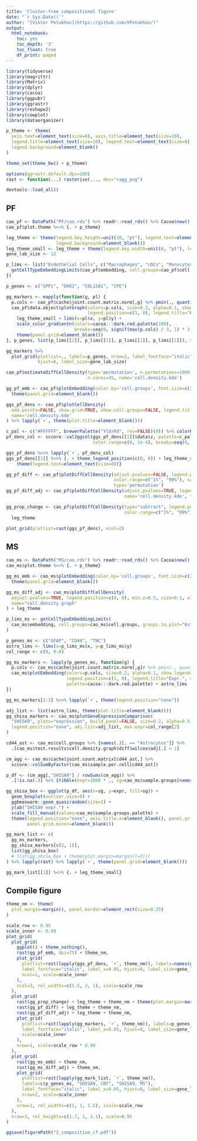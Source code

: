 ```yaml
---
title: 'Cluster-free compositional figure'
date: "`r Sys.Date()`"
author: "[Viktor Petukhov](https://github.com/VPetukhov/)"
output:
  html_notebook:
    toc: yes
    toc_depth: '3'
    toc_float: true
    df_print: paged
---
```


```r
library(tidyverse)
library(magrittr)
library(Matrix)
library(dplyr)
library(cacoa)
library(ggpubr)
library(ggrastr)
library(reshape2)
library(cowplot)
library(dataorganizer)

p_theme <- theme(
  axis.text=element_text(size=8), axis.title=element_text(size=10),
  legend.title=element_text(size=10), legend.text=element_text(size=8), legend.key.width=unit(12, "pt"),
  legend.background=element_blank()
)

theme_set(theme_bw() + p_theme)

options(ggrastr.default.dpi=100)
rast <- function(...) rasterise(..., dev="ragg_png")

devtools::load_all()
```

## PF

```r
cao_pf <- DataPath("PF/cao.rds") %>% readr::read_rds() %>% Cacoa$new()
cao_pf$plot.theme %<>% {. + p_theme}
```

```r
leg_theme <- theme(legend.key.height=unit(10, "pt"), legend.text=element_text(size=9), 
                   legend.background=element_blank())
leg_theme_small <- leg_theme + theme(legend.key.width=unit(6, "pt"), legend.key.height=unit(6, "pt"))
gene_lab_size <- 12

p_lims <- list("Endothelial Cells", c("Macrophages", "cDCs", "Monocytes")) %>% lapply(function(ct) {
  getCellTypeEmbeddingLimits(cao_pf$embedding, cell.groups=cao_pf$cell.groups, groups.to.plot=ct, quant=0.004)
})

p_genes <- c("SPP1", "DKK2", "COL15A1", "CPE")

gg_markers <- mapply(function(g, pl) {
  p.cols <- cao_pf$cache$joint.count.matrix.norm[,g] %>% pmin(., quantile(., 0.995))
  cao_pf$data.object$plotGraph(colors=p.cols, size=0.2, alpha=0.1, show.legend=TRUE, 
                               legend.position=c(1, 0), legend.title="Expr.") +
    leg_theme_small + lims(x=pl$x, y=pl$y) +
    scale_color_gradientn(colors=cacoa:::dark.red.palette(100), 
                          breaks=seq(0, signif(max(p.cols) / 3, 1) * 3, length.out=4)) +
    theme(panel.grid=element_blank())
}, p_genes, list(p_lims[[2]], p_lims[[1]], p_lims[[1]], p_lims[[1]]), SIMPLIFY=FALSE)

gg_markers %>%
  plot_grid(plotlist=., labels=p_genes, nrow=2, label_fontface="italic", label_x=0.05,
            hjust=0, label_size=gene_lab_size)
```

```r
cao_pf$estimateDiffCellDensity(type='permutation', n.permutations=1000, verbose=FALSE, 
                               n.cores=45, name='cell.density.kde')
```

```r
gg_pf_emb <- cao_pf$plotEmbedding(color.by='cell.groups', font.size=c(2, 3.5), size=0.25, alpha=0.1) +
  theme(panel.grid=element_blank())

ggs_pf_dens <- cao_pf$plotCellDensity(
  add.points=FALSE, show.grid=TRUE, show.cell.groups=FALSE, legend.title="Density",
  name='cell.density.kde'
) %>% lapply(`+`, theme(plot.title=element_blank()))

c_pal <- c("#FFFFFF", brewerPalette("YlOrRd", rev=FALSE)(9)) %>% colorRampPalette()
pf_dens_col <- sccore::val2ggcol(ggs_pf_dens[[1]]$data$z, palette=c_pal, return.fill=TRUE, 
                                 color.range=c(0, 1e-4), breaks=seq(0, 1.2e-4, length.out=4))

ggs_pf_dens %<>% lapply(`+`, pf_dens_col)
ggs_pf_dens[[1]] %<>% {. + theme_legend_position(c(0, 0)) + leg_theme_small + 
    theme(legend.text=element_text(size=8))}

gg_pf_diff <- cao_pf$plotDiffCellDensity(adjust.pvalues=FALSE, legend.position=c(0, 1), 
                                         color.range=c("1%", "99%"), name='cell.density.kde',
                                         type='permutation')
gg_pf_diff_adj <- cao_pf$plotDiffCellDensity(adjust.pvalues=TRUE, legend.position=c(0, 1), min.z=0.5,
                                             name='cell.density.kde', type='permutation')

gg_prop_change <- cao_pf$plotDiffCellDensity(type="subtract", legend.position=c(0, 1), 
                                             color.range=c("1%", "99%"), name='cell.density.kde') +
  leg_theme

plot_grid(plotlist=rast(ggs_pf_dens), ncol=2)
```

## MS

```r
cao_ms <- DataPath("MS/cao.rds") %>% readr::read_rds() %>% Cacoa$new()
cao_ms$plot.theme %<>% {. + p_theme}
```

```r
gg_ms_emb <- cao_ms$plotEmbedding(color.by='cell.groups', font.size=c(2.5, 4.5), size=0.25, alpha=0.1) +
  theme(panel.grid=element_blank())

gg_ms_diff_adj <- cao_ms$plotDiffCellDensity(
  adjust.pvalues=TRUE, legend.position=c(0, 0), min.z=0.5, size=0.1, alpha=0.1,
  name="cell.density.graph"
) + leg_theme
```

```r
p_lims_ms <- getCellTypeEmbeddingLimits(
  cao_ms$embedding, cell.groups=cao_ms$cell.groups, groups.to.plot="Astrocytes", quant=0.01
)

p_genes_ms <- c("GFAP", "CD44", "TNC")
astro_lims <- lims(x=p_lims_ms$x, y=p_lims_ms$y)
col_range <- c(0, 0.8)

gg_ms_markers <- lapply(p_genes_ms, function(g) {
  p.cols <- cao_ms$cache$joint.count.matrix.norm[,g]# %>% pmin(., quantile(., 0.995))
  cao_ms$plotEmbedding(colors=p.cols, size=0.2, alpha=0.1, show.legend=TRUE, 
                       legend.position=c(1, 0), legend.title="Expr.", color.range=col_range,
                       palette=cacoa:::dark.red.palette) + astro_lims
})

gg_ms_markers[2:3] %<>% lapply(`+`, theme(legend.position="none"))

adj_list <- list(astro_lims, theme(plot.title=element_blank()))
gg_shisa_markers <- cao_ms$plotGeneExpressionComparison(
  "SHISA9", plots="expression", build.panel=FALSE, size=0.2, alpha=0.5, 
  legend.position="none", adj.list=adj_list, max.expr=col_range[2]
)

cd44_ast <- cao_ms$cell.groups %>% {names(.)[. == "Astrocytes"]} %>% 
  .[cao_ms$test.results$cell.density.graph$diff$wilcox$adj[.] > 1]

cm_agg <- cao_ms$cache$joint.count.matrix[cd44_ast,] %>% 
  sccore::colSumByFactor(cao_ms$sample.per.cell[cd44_ast])

p_df <- (cm_agg[,"SHISA9"] / rowSums(cm_agg)) %>% 
  .[!is.na(.)] %>% {tibble(expr=1000 * ., sg=cao_ms$sample.groups[names(.)], type=names(.))}

gg_shisa_box <- ggplot(p_df, aes(x=sg, y=expr, fill=sg)) +
  geom_boxplot(outlier.size=0) +
  ggbeeswarm::geom_quasirandom(size=1) +
  ylab("SHISA9 expr.") +
  scale_fill_manual(values=cao_ms$sample.groups.palette) +
  theme(legend.position="none", axis.title.x=element_blank(), panel.grid.major.x=element_blank(),
        panel.grid.minor=element_blank())

gg_mark_list <- c(
  gg_ms_markers, 
  gg_shisa_markers[c(2, 1)], 
  list(gg_shisa_box)
  # list(gg_shisa_box + theme(plot.margin=margin(l=3)))
) %>% lapply(rast) %>% lapply(`+`, theme(panel.grid=element_blank()))

gg_mark_list[[1]] %<>% {. + leg_theme_small}
```

## Compile figure

```r
theme_nm <- theme(
  plot.margin=margin(), panel.border=element_rect(size=0.25)
)

scale_row <- 0.95
scale_inner <- 0.99
plot_grid(
  plot_grid(
    ggplot() + theme_nothing(),
    rast(gg_pf_emb, dpi=75) + theme_nm,
    plot_grid(
      plotlist=rast(lapply(ggs_pf_dens, `+`, theme_nm)), labels=names(ggs_pf_dens),
      label_fontface="italic", label_x=0.05, hjust=0, label_size=gene_lab_size,
      ncol=1, scale=scale_inner
    ),
    ncol=3, rel_widths=c(1.5, 2, 1), scale=scale_row
  ),
  plot_grid(
    rast(gg_prop_change) + leg_theme + theme_nm + theme(plot.margin=margin(l=2)),
    rast(gg_pf_diff) + leg_theme + theme_nm,
    rast(gg_pf_diff_adj) + leg_theme + theme_nm,
    plot_grid(
      plotlist=rast(lapply(gg_markers, `+`, theme_nm)), labels=p_genes,
      label_fontface="italic", label_x=0.05, hjust=0, label_size=gene_lab_size, ncol=2,
      scale=scale_inner
    ),
    nrow=1, scale=scale_row * 0.99
  ),
  plot_grid(
    rast(gg_ms_emb) + theme_nm,
    rast(gg_ms_diff_adj) + theme_nm,
    plot_grid(
      plotlist=rast(lapply(gg_mark_list, `+`, theme_nm)),
      labels=c(p_genes_ms, "SHISA9, CNT", "SHISA9, MS"),
      label_fontface="italic", label_x=0.05, hjust=0, label_size=gene_lab_size,
      nrow=2, scale=scale_inner
    ),
    nrow=1, rel_widths=c(1, 1, 1.5), scale=scale_row
  ),
  nrow=3, rel_heights=c(1.7, 1, 1.1), scale=0.95
)

ggsave(figurePath("2_composition_cf.pdf"))
```
